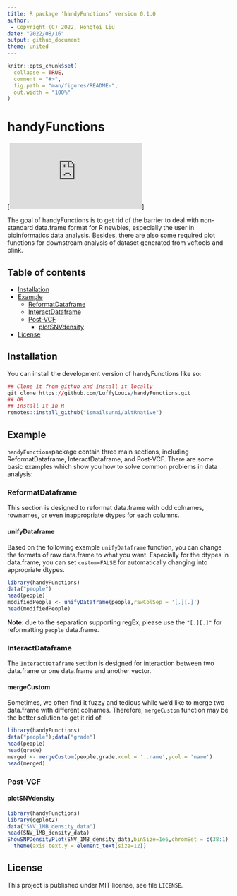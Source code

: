 ```yaml
---
title: R package ‘handyFunctions’ version 0.1.0
author: 
 - Copyright (C) 2022, Hongfei Liu
date: "2022/08/16"
output: github_document
theme: united
---
```


<!-- README.md is generated from README.Rmd. Please edit that file -->

```r
knitr::opts_chunk$set(
  collapse = TRUE,
  comment = "#>",
  fig.path = "man/figures/README-",
  out.width = "100%"
)
```

# handyFunctions

<!-- badges: start -->
[![](https://lifecycle.r-lib.org/articles/stages.html#experimental)]
<!-- badges: end -->

The goal of handyFunctions is to get rid of the barrier to deal with non-standard data.frame format for R newbies, especially the user in bioinformatics data analysis. Besides, there are also some required plot functions for downstream analysis of dataset generated from vcftools and plink.


## Table of contents
-   [Installation](#installation)
-   [Example](#example)
    -   [ReformatDataframe](#reformatdataframe)
    -   [InteractDataframe](#interactdataframe)
    -   [Post-VCF](#post-vcf)
        -   [plotSNVdensity](#plotsnvdensity)
-   [License](#license)

## Installation
You can install the development version of handyFunctions like so:

``` r
## Clone it from github and install it locally
git clone https://github.com/LuffyLouis/handyFunctions.git
## OR
## Install it in R
remotes::install_github("ismailsunni/altRnative")
```

## Example {#example}

`handyFunctions`package contain three main sections, including ReformatDataframe, InteractDataframe, and Post-VCF. There are some basic examples which show you how to solve common problems in data analysis: 

### ReformatDataframe
This section is designed to reformat data.frame with odd colnames, rownames, or even inappropriate dtypes for each columns.

#### unifyDataframe 
Based on the following example `unifyDataframe` function, you can change the formats of raw data.frame to what you want. Especially for the dtypes in data.frame, you can set `custom=FALSE` for automatically changing into appropriate dtypes.
```r
library(handyFunctions)
data("people")
head(people)
modifiedPeople <- unifyDataframe(people,rawColSep = '[.][.]')
head(modifiedPeople)
```
**Note**: due to the separation supporting regEx, please use the `"[.][.]"` for reformatting `people` data.frame.

### InteractDataframe 
The `InteractDataframe` section is designed for interaction between two data.frame or one data.frame and another vector. 

#### mergeCustom
Sometimes, we often find it fuzzy and tedious while we'd like to merge two data.frame with different colnames. Therefore, `mergeCustom` function may be the better solution to get it rid of. 
```r
library(handyFunctions)
data("people");data("grade")
head(people)
head(grade)
merged <- mergeCustom(people,grade,xcol = '..name',ycol = 'name')
head(merged)
```

### Post-VCF 

#### plotSNVdensity 
```r
library(handyFunctions)
library(ggplot2)
data("SNV_1MB_density_data")
head(SNV_1MB_density_data)
ShowSNPDensityPlot(SNV_1MB_density_data,binSize=1e6,chromSet = c(38:1),withchr=T)+
  theme(axis.text.y = element_text(size=12))

```

## License {#license}

This project is published under MIT license, see file `LICENSE`.
